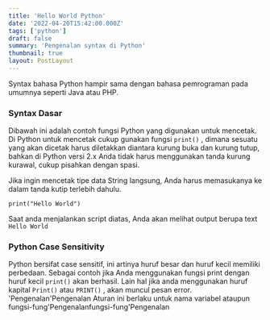 ```yaml
---
title: 'Hello World Python'
date: '2022-04-20T15:42:00.000Z'
tags: ['python']
draft: false
summary: 'Pengenalan syntax di Python'
thumbnail: true
layout: PostLayout
---
```

Syntax bahasa Python hampir sama dengan bahasa pemrograman pada umumnya seperti Java atau PHP.

### Syntax Dasar
Dibawah ini adalah contoh fungsi Python yang digunakan untuk mencetak. Di Python untuk mencetak cukup gunakan fungsi `print()` , dimana sesuatu yang akan dicetak harus diletakkan diantara kurung buka dan kurung tutup, bahkan di Python versi 2.x Anda tidak harus menggunakan tanda kurung kurawal, cukup pisahkan dengan spasi.

Jika ingin mencetak tipe data String langsung, Anda harus memasukanya ke dalam tanda kutip terlebih dahulu.

```
print("Hello World")
```
Saat anda menjalankan script diatas, Anda akan melihat output berupa text `Hello World`

### Python Case Sensitivity
Python bersifat case sensitif, ini artinya huruf besar dan huruf kecil memiliki perbedaan. Sebagai contoh jika Anda menggunakan fungsi print dengan huruf kecil `print()` akan berhasil. Lain hal jika anda menggunakan huruf kapital `Print()` atau `PRINT()` , akan muncul pesan error.
'Pengenalan'Pengenalan
Aturan ini berlaku untuk nama variabel ataupun fungsi-fung'Pengenalanfungsi-fung'Pengenalan
